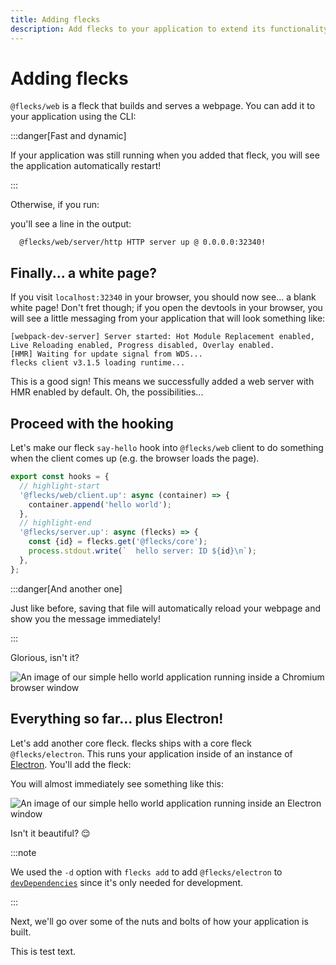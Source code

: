 ```yaml
---
title: Adding flecks
description: Add flecks to your application to extend its functionality.
---
```



# Adding flecks

`@flecks/web` is a fleck that builds and serves a webpage. You can add it to your application
using the CLI:

<Execute cmd="flecks add @flecks/web" />

:::danger[Fast and dynamic]

If your application was still running when you added that fleck, you will see the application
automatically restart!

:::

Otherwise, if you run:

<Run headless cmd="start" />

you'll see a line in the output:

```
  @flecks/web/server/http HTTP server up @ 0.0.0.0:32340!
```

## Finally... a white page?

If you visit `localhost:32340` in your browser, you should now see... a blank white page! Don't fret
though; if you open the devtools in your browser, you will see a little messaging from your
application that will look something like:

```
[webpack-dev-server] Server started: Hot Module Replacement enabled, Live Reloading enabled, Progress disabled, Overlay enabled.
[HMR] Waiting for update signal from WDS...
flecks client v3.1.5 loading runtime...
```

This is a good sign! This means we successfully added a web server with HMR enabled by default.
Oh, the possibilities...

## Proceed with the hooking

Let's make our fleck `say-hello` hook into `@flecks/web` client to do something when the client
comes up (e.g. the browser loads the page).

```javascript title="packages/say-hello/src/index.js"
export const hooks = {
  // highlight-start
  '@flecks/web/client.up': async (container) => {
    container.append('hello world');
  },
  // highlight-end
  '@flecks/server.up': async (flecks) => {
    const {id} = flecks.get('@flecks/core');
    process.stdout.write(`  hello server: ID ${id}\n`);
  },
};
```

:::danger[And another one]

Just like before, saving that file will automatically reload your webpage and show you the message
immediately!

:::


Glorious, isn't it?

![An image of our simple hello world application running inside a Chromium browser window](./flecks-web.png)

## Everything so far... plus Electron!

Let's add another core fleck. flecks ships with a core fleck `@flecks/electron`. This runs your
application inside of an instance of [Electron](https://www.electronjs.org/). You'll add the fleck:

<Execute headless cmd="flecks add -d @flecks/electron" />

You will almost immediately see something like this:

![An image of our simple hello world application running inside an Electron window](./flecks-electron.png)

Isn't it beautiful? :relieved:

:::note

We used the `-d` option with `flecks add` to add `@flecks/electron` to
[`devDependencies`](https://docs.npmjs.com/specifying-dependencies-and-devdependencies-in-a-package-json-file)
since it's only needed for development.

:::

Next, we'll go over some of the nuts and bolts of how your application is built.

This is test text.
